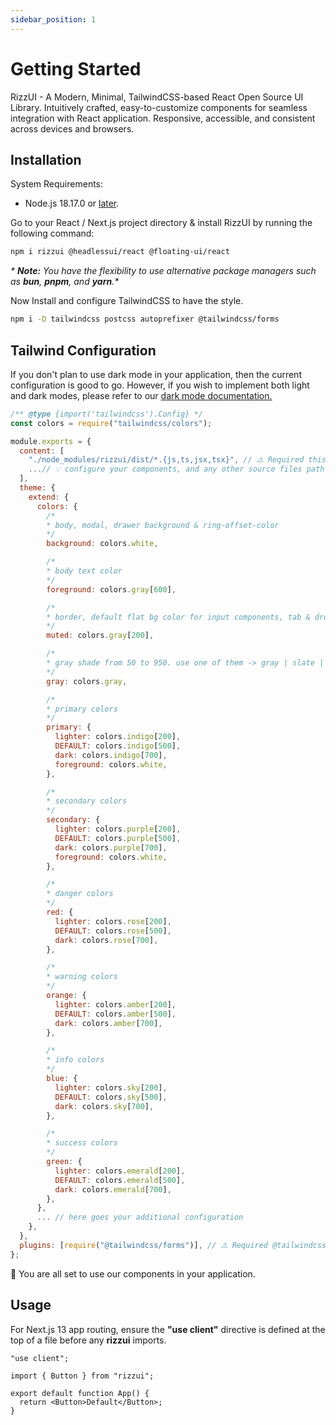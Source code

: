 ```yaml
---
sidebar_position: 1
---
```


# Getting Started

RizzUI - A Modern, Minimal, TailwindCSS-based React Open Source UI Library. Intuitively crafted, easy-to-customize components for seamless integration with React application. Responsive, accessible, and consistent across devices and browsers.

## Installation

System Requirements:

- Node.js 18.17.0 or [later](https://nodejs.org/en).

Go to your React / Next.js project directory & install RizzUI by running the following command:

```bash title=Terminal
npm i rizzui @headlessui/react @floating-ui/react
```

_* **Note:** You have the flexibility to use alternative package managers such as **bun**, **pnpm**, and **yarn**.*_

Now Install and configure TailwindCSS to have the style.

```bash title=Terminal
npm i -D tailwindcss postcss autoprefixer @tailwindcss/forms
```

## Tailwind Configuration

If you don't plan to use dark mode in your application, then the current configuration is good to go. However, if you wish to implement both light and dark modes, please refer to our [dark mode documentation.](/docs/guide/dark-mode)

```js title=tailwind.config.js
/** @type {import('tailwindcss').Config} */
const colors = require("tailwindcss/colors");

module.exports = {
  content: [
    "./node_modules/rizzui/dist/*.{js,ts,jsx,tsx}", // ⚠️ Required this line to compile RizzUI style.
    ...// 💡​ configure your components, and any other source files path that contain Tailwind class names.
  ],
  theme: {
    extend: {
      colors: {
        /*
        * body, modal, drawer background & ring-offset-color
        */
        background: colors.white,

        /*
        * body text color
        */
        foreground: colors.gray[600],

        /*
        * border, default flat bg color for input components, tab & dropdown hover color
        */
        muted: colors.gray[200],

        /*
        * gray shade from 50 to 950. use one of them -> gray | slate | zinc | neutral | stone
        */
        gray: colors.gray,

        /*
        * primary colors
        */
        primary: {
          lighter: colors.indigo[200],
          DEFAULT: colors.indigo[500],
          dark: colors.indigo[700],
          foreground: colors.white,
        },

        /*
        * secondary colors
        */
        secondary: {
          lighter: colors.purple[200],
          DEFAULT: colors.purple[500],
          dark: colors.purple[700],
          foreground: colors.white,
        },

        /*
        * danger colors
        */
        red: {
          lighter: colors.rose[200],
          DEFAULT: colors.rose[500],
          dark: colors.rose[700],
        },

        /*
        * warning colors
        */
        orange: {
          lighter: colors.amber[200],
          DEFAULT: colors.amber[500],
          dark: colors.amber[700],
        },

        /*
        * info colors
        */
        blue: {
          lighter: colors.sky[200],
          DEFAULT: colors.sky[500],
          dark: colors.sky[700],
        },

        /*
        * success colors
        */
        green: {
          lighter: colors.emerald[200],
          DEFAULT: colors.emerald[500],
          dark: colors.emerald[700],
        },
      },
      ... // here goes your additional configuration
    },
  },
  plugins: [require("@tailwindcss/forms")], // ⚠️ Required @tailwindcss/forms plugin.
};
```

​🎉​ You are all set to use our components in your application.

## Usage

For Next.js 13 app routing, ensure the **"use client"** directive is defined at the top of a file before any **rizzui** imports.

```tsx
"use client";

import { Button } from "rizzui";

export default function App() {
  return <Button>Default</Button>;
}
```
